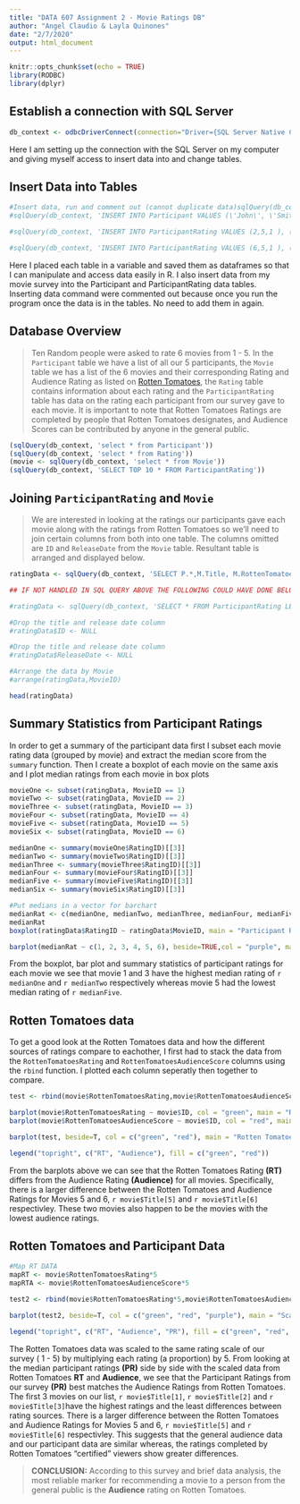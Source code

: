 ```yaml
---
title: "DATA 607 Assignment 2 - Movie Ratings DB"
author: "Angel Claudio & Layla Quinones"
date: "2/7/2020"
output: html_document
---
```


```r
knitr::opts_chunk$set(echo = TRUE)
library(RODBC)
library(dplyr)

```

## Establish a connection with SQL Server

```r
db_context <- odbcDriverConnect(connection="Driver={SQL Server Native Client 11.0};server=localhost;database=RottenApples;trusted_connection=yes;")
```

Here I am setting up the connection with the SQL Server on my computer and giving myself access to insert data into and change tables. 

## Insert Data into Tables
```r
#Insert data, run and comment out (cannot duplicate data)sqlQuery(db_context, 'INSERT INTO Participant VALUES(\'Layla\', \'Quinones\'), (\'Daniel\', \'Rivera\'),  (\'London\', \'Ferrer\'), (\'Rose\', \'Burnell\');')
#sqlQuery(db_context, 'INSERT INTO Participant VALUES (\'John\', \'Smith\'), (\'Jane\', \'Smith\'), (\'Angie\', \'Abreu\'), (\'Amy\', \'Thompson\'), (\'Denys\', \'Michell\');')

#sqlQuery(db_context, 'INSERT INTO ParticipantRating VALUES (2,5,1 ), (3,4,1 ), (4,5,1), (5, 5, 1),(2,5,2 ), (3,4,2 ), (4,4,2), (5, 5, 2), (2,NULL,3 ), (3,4,3 ), (4,5,3), (5, 5, 3), (2,4,4 ), (3,4,4 ), (4,4,4), (5, 3, 4), (2,2,5), (3,3,5), (4,2,5), (5, 2, 5), (2,2,6 ), (3,3,6 ), (4,3,6), (5, 2, 6) ;')

#sqlQuery(db_context, 'INSERT INTO ParticipantRating VALUES (6,5,1 ), (7,4,1 ), (8,5,1), (9, 5, 1), (10, 5, 1), (6,5,2 ), (7,4,2 ), (8,4,2), (9, 5, 2), (10, 5, 2), (6,NULL,3 ), (7,4,3 ), (8,5,3), (9, 5, 3), (10, 5, 3), (6,4,4 ), (7,4,4 ), (8,4,4), (9, 3, 4), (10, 3, 4), (6,2,5), (7,3,5), (8,2,5), (9, 2, 5), (10, 2, 5), (6,2,6 ), (7,3,6 ), (8,3,6), (9, 2, 6), (10, 2, 6);')
```

Here I placed each table in a variable and saved them as dataframes so that I can manipulate and access data easily in R. I also insert data from my movie survey into the Participant and ParticipantRating data tables. Inserting data command were commented out because once you run the program once the data is in the tables. No need to add them in again.

## Database Overview

> Ten Random people were asked to rate 6 movies from 1 - 5. In the `Participant` table we have a list of all our 5 participants, the `Movie` table we has a list of the 6 movies and their corresponding Rating and Audience Rating as listed on [Rotten Tomatoes](https://www.rottentomatoes.com/), the `Rating` table contains information about each rating and the `ParticipantRating` table has data on the rating each participant from our survey gave to each movie. It is important to note that Rotten Tomatoes Ratings are completed by people that Rotten Tomatoes designates, and Audience Scores can be contributed by anyone in the general public.


```r
(sqlQuery(db_context, 'select * from Participant'))
(sqlQuery(db_context, 'select * from Rating'))
(movie <- sqlQuery(db_context, 'select * from Movie'))
(sqlQuery(db_context, 'SELECT TOP 10 * FROM ParticipantRating'))
```

## Joining `ParticipantRating` and `Movie`

> We are interested in looking at the ratings our participants gave each movie along with the ratings from Rotten Tomatoes so we'll need to join certain columns from both into one table. The columns omitted are `ID` and `ReleaseDate` from the `Movie` table. Resultant table is arranged and displayed below.

```r
ratingData <- sqlQuery(db_context, 'SELECT P.*,M.Title, M.RottenTomatoesAudienceScore, M.RottenTomatoesRating FROM ParticipantRating [P]  JOIN Movie [M] ON P.MovieID = M.ID ORDER BY M.Title;')

## IF NOT HANDLED IN SQL QUERY ABOVE THE FOLLOWING COULD HAVE DONE BELOW AS A MIX BETWEEN SQL AND R

#ratingData <- sqlQuery(db_context, 'SELECT * FROM ParticipantRating LEFT JOIN Movie ON ParticipantRating.MovieID = Movie.ID;')

#Drop the title and release date column
#ratingData$ID <- NULL

#Drop the title and release date column
#ratingData$ReleaseDate <- NULL

#Arrange the data by Movie
#arrange(ratingData,MovieID)

head(ratingData)
```

## Summary Statistics from Participant Ratings
In order to get a summary of the participant data first I subset each movie rating data (grouped by movie) and extract the median score from the `summary` function. Then I create a boxplot of each movie on the same axis and I plot median ratings from each movie in box plots

```r
movieOne <- subset(ratingData, MovieID == 1)
movieTwo <- subset(ratingData, MovieID == 2)
movieThree <- subset(ratingData, MovieID == 3)
movieFour <- subset(ratingData, MovieID == 4)
movieFive <- subset(ratingData, MovieID == 5)
movieSix <- subset(ratingData, MovieID == 6)

medianOne <- summary(movieOne$RatingID)[[3]]
medianTwo <- summary(movieTwo$RatingID)[[3]]
medianThree <- summary(movieThree$RatingID)[[3]]
medianFour <- summary(movieFour$RatingID)[[3]]
medianFive <- summary(movieFive$RatingID)[[3]]
medianSix <- summary(movieSix$RatingID)[[3]]

#Put medians in a vector for barchart
medianRat <- c(medianOne, medianTwo, medianThree, medianFour, medianFive, medianSix)
medianRat
boxplot(ratingData$RatingID ~ ratingData$MovieID, main = "Participant Ratings", xlab = "Movie ID", ylab = "Rating")

barplot(medianRat ~ c(1, 2, 3, 4, 5, 6), beside=TRUE,col = "purple", main = "Median Participant Ratings", xlab = "Movie ID", ylab = "Median Rating")
```

From the boxplot, bar plot and summary statistics of participant ratings for each movie we see that movie 1 and 3 have the highest median rating of `r medianOne` and `r medianTwo` respectively whereas movie 5 had the lowest median rating of `r medianFive`.

## Rotten Tomatoes data

To get a good look at the Rotten Tomatoes data and how the different sources of ratings compare to eachother, I first had to stack the data from the `RottenTomatoesRating` and `RottenTomatoesAudienceScore` columns using the `rbind` function. I plotted each column seperatly then together to compare.
```r
test <- rbind(movie$RottenTomatoesRating,movie$RottenTomatoesAudienceScore)

barplot(movie$RottenTomatoesRating ~ movie$ID, col = "green", main = "Rotten Tomatoes Ratings", xlab = "Movie ID", ylab = "Rating")
barplot(movie$RottenTomatoesAudienceScore ~ movie$ID, col = "red", main = "Rotten Tomatoes Audience Ratings", xlab = "Movie ID", ylab = "Rating")

barplot(test, beside=T, col = c("green", "red"), main = "Rotten Tomatoes Ratings VS Audience Ratings", xlab = "Movie ID", ylab = "Rating", ylim = c(0, 1))

legend("topright", c("RT", "Audience"), fill = c("green", "red"))
```

From the barplots above we can see that the Rotten Tomatoes Rating **(RT)** differs from the Audience Rating **(Audience)** for all movies. Specifically, there is a larger difference between the Rotten Tomatoes and Audience Ratings for Movies 5 and 6, `r movie$Title[5]` and `r movie$Title[6]` respectivley. These two movies also happen to be the movies with the lowest audience ratings. 

## Rotten Tomatoes and Participant Data

```r
#Map RT DATA
mapRT <- movie$RottenTomatoesRating*5
mapRTA <- movie$RottenTomatoesAudienceScore*5

test2 <- rbind(movie$RottenTomatoesRating*5,movie$RottenTomatoesAudienceScore*5, medianRat )

barplot(test2, beside=T, col = c("green", "red", "purple"), main = "Scaled RT Ratings, Scaled Audience Ratings & Participant Ratings ", xlab = "Movie ID", ylab = "Rating", ylim = c(0, 6))

legend("topright", c("RT", "Audience", "PR"), fill = c("green", "red", "purple"))
```

The Rotten Tomatoes data was scaled to the same rating scale of our survey ( 1 - 5) by multiplying each rating (a proportion) by 5. From looking at the median participant ratings **(PR)** side by side with the scaled data from Rotten Tomatoes **RT** and **Audience**, we see that the Participant Ratings from our survey **(PR)** best matches the Audience Ratings from Rotten Tomatoes. The first 3 movies on our list, `r movie$Title[1]`, `r movie$Title[2]` and `r movie$Title[3]`have the highest ratings and the least differences between rating sources. There is a larger difference between the Rotten Tomatoes and Audience Ratings for Movies 5 and 6, `r movie$Title[5]` and `r movie$Title[6]` respectivley. This suggests that the general audience data and our participant data are similar whereas, the ratings completed by Rotten Tomatoes "certified" viewers show greater differences. 

>**CONCLUSION:** According to this survey and brief data analysis, the most reliable marker for recommending a movie to a person from the general public is the **Audience** rating on Rotten Tomatoes. 